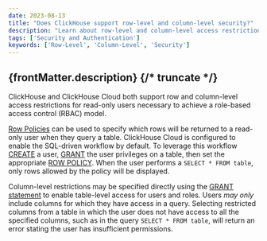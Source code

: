 ```yaml
---
date: 2023-08-13
title: "Does ClickHouse support row-level and column-level security?"
description: "Learn about row-level and column-level access restrictions in ClickHouse and ClickHouse Cloud, and how to implement role-based access control (RBAC) with policies."
tags: ['Security and Authentication']
keywords: ['Row-Level', 'Column-Level', 'Security']
---
```


{frontMatter.description}
{/* truncate */}
---

ClickHouse and ClickHouse Cloud both support row and column-level access restrictions for read-only users necessary to achieve a role-based access control (RBAC) model. 

[Row Policies](/docs/en/operations/access-rights#row-policy-management) can be used to specify which rows will be returned to a read-only user when they query a table. ClickHouse Cloud is configured to enable the SQL-driven workflow by default. To leverage this workflow [CREATE](/docs/en/sql-reference/statements/create/user) a user, [GRANT](/docs/en/sql-reference/statements/grant) the user privileges on a table, then set the appropriate [ROW POLICY](/docs/en/operations/access-rights#row-policy-management). When the user performs a `SELECT * FROM table`, only rows allowed by the policy will be displayed.

Column-level restrictions may be specified directly using the [GRANT statement](/docs/en/sql-reference/statements/grant) to enable table-level access for users and roles. Users *may only* include columns for which they have access in a query. Selecting restricted columns from a table in which the user does not have access to all the specified columns, such as in the query `SELECT * FROM table`, will return an error stating the user has insufficient permissions.
